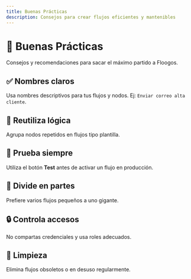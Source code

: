 ```yaml
---
title: Buenas Prácticas
description: Consejos para crear flujos eficientes y mantenibles
---
```



# 📘 Buenas Prácticas

Consejos y recomendaciones para sacar el máximo partido a Floogos.

## ✅ Nombres claros
Usa nombres descriptivos para tus flujos y nodos. Ej: `Enviar correo alta cliente`.

## 🔁 Reutiliza lógica
Agrupa nodos repetidos en flujos tipo plantilla.

## 🧪 Prueba siempre
Utiliza el botón **Test** antes de activar un flujo en producción.

## 🧩 Divide en partes
Prefiere varios flujos pequeños a uno gigante.

## 🔒 Controla accesos
No compartas credenciales y usa roles adecuados.

## 🧼 Limpieza
Elimina flujos obsoletos o en desuso regularmente.